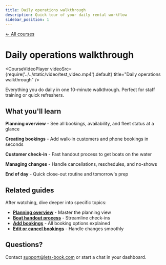 ```yaml
---
title: Daily operations walkthrough
description: Quick tour of your daily rental workflow
sidebar_position: 1
---
```



<div style={{marginBottom: '2rem'}}>
  <a href="/courses" style={{color: '#12c19b', textDecoration: 'none', fontWeight: '600', display: 'inline-flex', alignItems: 'center', gap: '0.5rem', transition: 'opacity 0.2s', background: 'none', padding: 0, border: 'none'}}>
    ← All courses
  </a>
</div>

# Daily operations walkthrough

<CourseVideoPlayer 
  videoSrc={require('../../static/video/test_video.mp4').default}
  title="Daily operations walkthrough"
/>

Everything you do daily in one 10-minute walkthrough. Perfect for staff training or quick refreshers.

## What you'll learn

**Planning overview** - See all bookings, availability, and fleet status at a glance

**Creating bookings** - Add walk-in customers and phone bookings in seconds

**Customer check-in** - Fast handout process to get boats on the water

**Managing changes** - Handle cancellations, reschedules, and no-shows

**End of day** - Quick close-out routine and tomorrow's prep



## Related guides

After watching, dive deeper into specific topics:

- **[Planning overview](/guides/day-to-day/planning-overview)** - Master the planning view
- **[Boat handout process](/guides/day-to-day/boat-handout-process)** - Streamline check-ins
- **[Add bookings](/guides/bookings/add-booking)** - All booking options explained
- **[Edit or cancel bookings](/guides/bookings/edit-or-cancel-a-booking)** - Handle changes smoothly

## Questions?

Contact [support@lets-book.com](mailto:support@lets-book.com) or start a chat in your dashboard.
